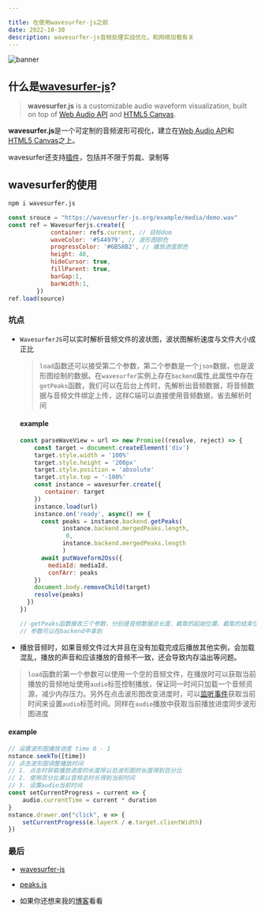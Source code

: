 ```yaml
---

title: 在使用wavesurfer-js之前
date: 2022-10-30
description: wavesurfer-js音频处理实战优化，和网络加载有关
---
```


![banner](https://image.liuyongzhi.cn/imageswavesurfer-js.png)

## 什么是[wavesurfer-js](https://wavesurfer-js.org/)?

> **wavesurfer.js** is a customizable audio waveform visualization, built on top of [Web Audio API](https://developer.mozilla.org/en-US/docs/Web/API/Web_Audio_API) and [HTML5 Canvas](https://developer.mozilla.org/en-US/docs/Web/API/Canvas_API).

**wavesurfer.js**是一个可定制的音频波形可视化，建立在[Web Audio API](https://developer.mozilla.org/en-US/docs/Web/API/Web_Audio_API)和[HTML5 Canvas](https://developer.mozilla.org/en-US/docs/Web/API/Canvas_API)之上。

wavesurfer还支持[插件]([wavesurfer.js](https://wavesurfer-js.org/plugins/))，包括并不限于剪裁、录制等

## wavesurfer的使用

```bash
npm i wavesurfer.js
```

```js
const srouce = "https://wavesurfer-js.org/example/media/demo.wav"
const ref = Wavesurferjs.create({
            container: refs.current, // 目标dom
            waveColor: '#544979', // 波形图颜色
            progressColor: '#6B58B2', // 播放进度颜色
            height: 40,
            hideCursor: true,
            fillParent: true,
            barGap:1,
            barWidth:1,
        })
ref.load(source)
```

### 坑点

- `WavesurferJS`可以实时解析音频文件的波状图，波状图解析速度与文件大小成正比
  
  > `load`函数还可以接受第二个参数，第二个参数是一个`json`数据，也是波形图绘制的数据。在`wavesurfer`实例上存在`backend`属性,此属性中存在`getPeaks`函数，我们可以在后台上传时，先解析出音频数据，将音频数据与音频文件绑定上传，这样C端可以直接使用音频数据，省去解析时间
  
  #### example
  
  ```js
  const parseWaveView = url => new Promise((resolve, reject) => {
      const target = document.createElement('div')
      target.style.width = '100%'
      target.style.height = '200px'
      target.style.position = 'absolute'
      target.style.top = '-100%'
      const instance = wavesurfer.create({
         container: target
      })
      instance.load(url)
      instance.on('ready', async() => {
        const peaks = instance.backend.getPeaks(
              instance.backend.mergedPeaks.length,
               0, 
              instance.backend.mergedPeaks.length
              )
        await putWaveform2Oss({
          mediaId: mediaId,
          confArr: peaks
      })
      document.body.removeChild(target)
      resolve(peaks)
    })
  })
  
  // getPeaks函数接收三个参数，分别是音频数据总长度、截取的起始位置、截取的结束位置
  // 参数可以在backend中拿到
  ```

- 播放音频时，如果音频文件过大并且在没有加载完成后播放其他实例，会加载混乱，播放的声音和应该播放的音频不一致，还会导致内存溢出等问题。

> `load`函数的第一个参数可以使用一个空的音频文件，在播放时可以获取当前播放的音频地址使用`audio`标签控制播放，保证同一时间只加载一个音频资源，减少内存压力。另外在点击波形图改变进度时，可以[监听事件]([wavesurfer.js](https://wavesurfer-js.org/docs/events.html))获取当前时间来设置`audio`标签时间。同样在`audio`播放中获取当前播放进度同步波形图进度

#### example

```js
// 设置波形图播放进度 time 0 - 1
nstance.seekTo([time])
// 点击波形图调整播放时间
// 1. 点击时获取播放进度的长度除以总波形图的长度得到百分比
// 2. 使用百分比乘以音频总时长得到当前时间
// 3. 设置audio当前时间
const setCurrentProgress = current => {
    audio.currentTime = current * duration
}
nstance.drawer.on("click", e => {
    setCurrentProgress(e.layerX / e.target.clientWidth)
})


```



### 最后

- [wavesurfer-js](https://wavesurfer-js.org/)

- [peaks.js](https://github.com/bbc/peaks.js)

- 如果你还想来我的[博客](https://overdev.cn)看看
